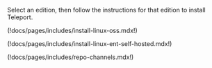 Select an edition, then follow the instructions for that edition to install Teleport.

<Tabs dropdownView dropdownCaption="Teleport Edition">
  <TabItem label="Teleport Community Edition">

  (!docs/pages/includes/install-linux-oss.mdx!)

  </TabItem>
  <TabItem label="Teleport Enterprise">
  (!docs/pages/includes/install-linux-ent-self-hosted.mdx!)

  (!docs/pages/includes/repo-channels.mdx!)
  </TabItem>
</Tabs>
